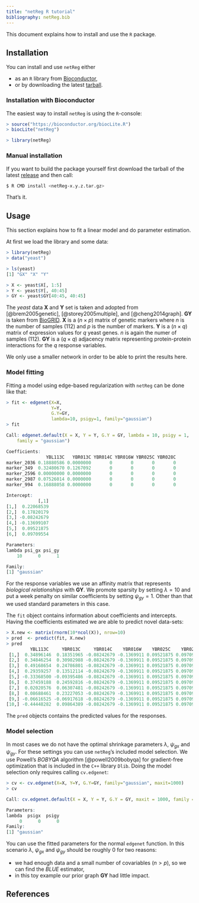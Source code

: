 ```yaml
---
title: "netReg R tutorial"
bibliography: netReg.bib
---
```


This document explains how to install and use the `R` package. 

## Installation

You can install and use `netReg` either

* as an `R` library from [Bioconductor](https://bioconductor.org/packages/release/bioc/html/netReg.html),
* or by downloading the latest [tarball](https://github.com/dirmeier/netReg/releases/).

### Installation with Bioconductor

The easiest way to install `netReg` is using the `R`-console:

```r
> source("https://bioconductor.org/biocLite.R")
> biocLite("netReg")

> library(netReg)
```
 
### Manual installation
 
If you want to build the package yourself first download the tarball of the 
latest [release](https://github.com/dirmeier/netReg/releases/) and then call:

```bash
$ R CMD install <netReg-x.y.z.tar.gz>
```
 
That's it.
 
## Usage

This section explains how to fit a linear model and do parameter estimation. 

At first we load the library and some data:

```r
> library(netReg)
> data("yeast")

> ls(yeast)
[1] "GX" "X" "Y"

> X <- yeast$X[, 1:5]
> Y <- yeast$Y[, 40:45]
> GY <- yeast$GY[40:45, 40:45]
```

The *yeast* data $\mathbf{X}$ and $\mathbf{Y}$ set is taken and adopted from [@brem2005genetic], [@storey2005multiple], and [@cheng2014graph].
$\mathbf{GY}$ is taken from [BioGRID](https://thebiogrid.org/downloads/archives/Release%20Archive/BIOGRID-3.4.150/BIOGRID-ORGANISM-3.4.150.tab.zip).
$\mathbf{X}$ is a $(n \times p)$ matrix of genetic markers where $n$ is the number of samples (112) and $p$ is the number of markers.
$\mathbf{Y}$ is a $(n \times q)$ matrix of expression values for $q$ yeast genes. $n$ is again the numer of samples (112).
$\mathbf{GY}$ is a $(q \times q)$ adjacency matrix representing protein-protein interactions for the $q$ response variables.

We only use a smaller network in order to be able to print the results here.

### Model fitting

Fitting a model using edge-based regularization with `netReg` can be done like that:

```r
> fit <- edgenet(X=X,
                 Y=Y, 
                 G.Y=GY,
                 lambda=10, psigy=1, family="gaussian")
> fit

Call: edgenet.default(X = X, Y = Y, G.Y = GY, lambda = 10, psigy = 1, 
    family = "gaussian")

Coefficients:
               YBL113C   YBR013C YBR014C YBR016W YBR025C YBR028C
marker_2036 0.18880586 0.0000000       0       0       0       0
marker_349  0.32480670 0.1267092       0       0       0       0
marker_2596 0.00000000 0.0000000       0       0       0       0
marker_2987 0.07526014 0.0000000       0       0       0       0
marker_994  0.16888058 0.0000000       0       0       0       0

Intercept:
            [,1]
[1,]  0.22068539
[2,]  0.17820179
[3,] -0.08242679
[4,] -0.13699107
[5,]  0.09521875
[6,]  0.09709554

Parameters:
lambda psi_gx psi_gy 
    10      0      1 

Family:
[1] "gaussian"
```

For the response variables we use an affinity matrix that represents *biological relationships* with $\mathbf{GY}$.
We promote sparsity by setting $\lambda = 10$ and put a week penalty on similar coefficients by setting $\psi_{gy} = 1$. Other than that we used standard parameters in this case.

The `fit` object contains information about coefficients and intercepts. Having the coefficients estimated we are able to
predict novel data-sets:

```r
> X.new <- matrix(rnorm(10*ncol(X)), nrow=10)
> pred  <- predict(fit, X.new)
> pred
         YBL113C     YBR013C     YBR014C    YBR016W    YBR025C    YBR028C
 [1,]  0.34896146  0.18351965 -0.08242679 -0.1369911 0.09521875 0.09709554
 [2,]  0.34846254  0.30982988 -0.08242679 -0.1369911 0.09521875 0.09709554
 [3,]  0.49168654  0.24786801 -0.08242679 -0.1369911 0.09521875 0.09709554
 [4,]  0.29359257  0.13512114 -0.08242679 -0.1369911 0.09521875 0.09709554
 [5,] -0.33368500 -0.09395486 -0.08242679 -0.1369911 0.09521875 0.09709554
 [6,]  0.37459188  0.24592816 -0.08242679 -0.1369911 0.09521875 0.09709554
 [7,]  0.02020576  0.06307481 -0.08242679 -0.1369911 0.09521875 0.09709554
 [8,]  0.08688461  0.23227053 -0.08242679 -0.1369911 0.09521875 0.09709554
 [9,] -0.06616525 -0.06917618 -0.08242679 -0.1369911 0.09521875 0.09709554
[10,] -0.44448282  0.09864389 -0.08242679 -0.1369911 0.09521875 0.09709554
```

The `pred` objects contains the predicted values for the responses.

### Model selection

In most cases we do not have the optimal shrinkage parameters $\lambda$, 
$\psi_{gx}$ and $\psi_{gy}$. For these settings you can use `netReg`'s 
included model selection. We use Powell's *BOBYQA* algorithm 
[@powell2009bobyqa] for gradient-free optimization that is included in the
`C++` library `Dlib`. Doing the model selection only requires calling 
`cv.edgenet`:

```r
> cv <- cv.edgenet(X=X, Y=Y, G.Y=GY, family="gaussian", maxit=1000)
> cv

Call: cv.edgenet.default(X = X, Y = Y, G.Y = GY, maxit = 1000, family = "gaussian")

Parameters:
lambda  psigx  psigy 
     0      0      0 
Family:
[1] "gaussian"
```

You can use the fitted parameters for the normal `edgenet` function. 
In this scenario $\lambda$, $\psi_{gx}$ and $\psi_{gy}$ should be 
roughly $0$ for two reasons:

* we had enough data and a small number of covariables ($n > p$), so we can 
find the *BLUE* estimator,
* in this toy example our prior graph $\mathbf{GY}$ had little impact.

## References
